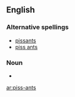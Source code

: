 ==English==

===Alternative spellings===
* [[pissants]]
* [[piss ants]]

===Noun===
*{{plural of|piss-ant}}

[[ar:piss-ants]]